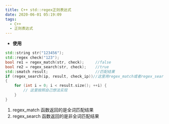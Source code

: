 ```yaml
---
title: C++ std::regex正则表达式
date: 2020-06-01 05:19:09
tags:
  - C++
  - 正则表达式
---
```


- **使用**

```cpp
std::string str("123456");
std::regex check("123");
bool re1 = regex_match(str, check);		//false
bool re2 = regex_search(str, check);	//true
std::smatch result;						//匹配结果
if (regex_search(ip, result, check_ip))//这里用regex_match或者regex_search都可以
{
	for (int i = 0; i < result.size(); ++i) {
		// 这里按照自己想法实现
	}
}
```

1. regex_match 函数返回的是全词匹配结果
2. regex_search 函数返回的是非全词匹配结果
